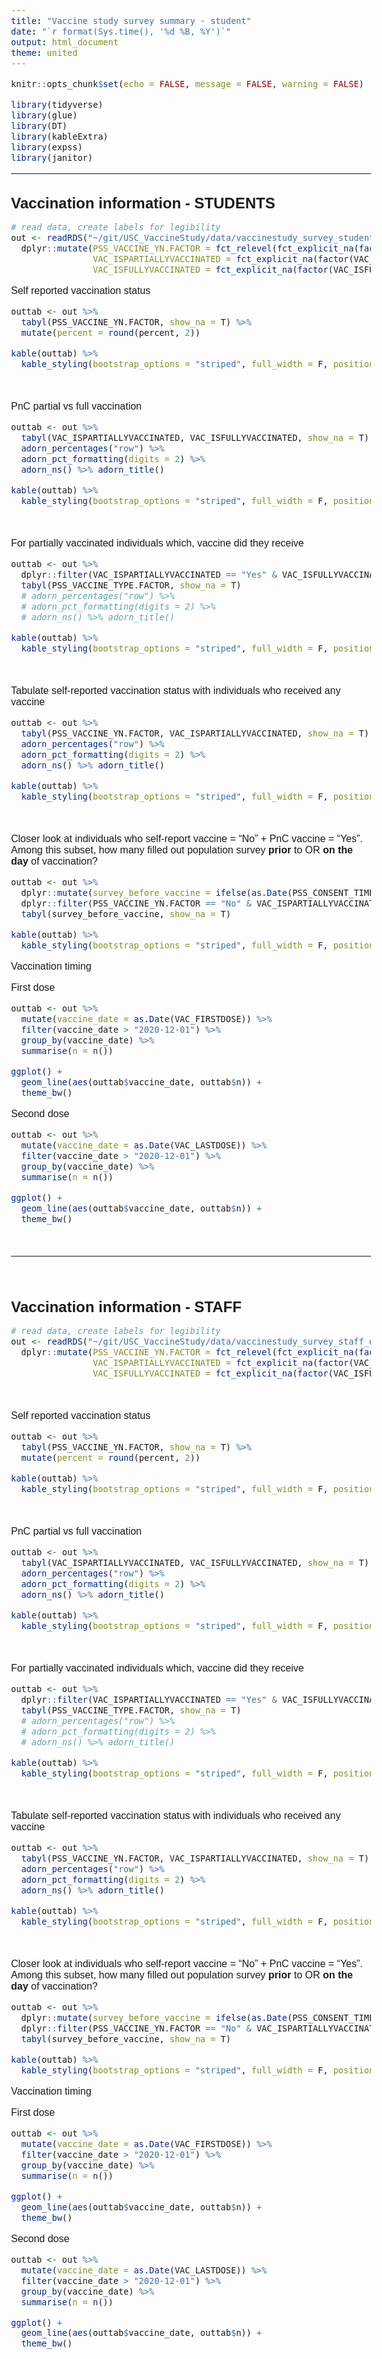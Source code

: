 ```yaml
---
title: "Vaccine study survey summary - student"
date: "`r format(Sys.time(), '%d %B, %Y')`"
output: html_document
theme: united
---
```


```r
knitr::opts_chunk$set(echo = FALSE, message = FALSE, warning = FALSE)
```

<style type="text/css">
<!-- .main-container { -->
<!--   max-width: 1800px !important; -->
<!--   margin-left: auto; -->
<!--   margin-right: auto; -->
<!-- } -->

<!-- table, td, th { -->
<!--   border: none; -->
<!--   padding-left: 1em; -->
<!--   padding-right: 1em; -->
<!--   margin-top: 1em; -->
<!--   margin-bottom: 1em; -->
<!-- } -->

/* Whole document: */
body{
  font-family: Arial;
  font-size: 12pt;
}
/* Headers */
h1{
font-size: 18pt;
}

h2,h3,h4,h5,h6{
font-size: 17pt;
}



</style>

```r
library(tidyverse)
library(glue)
library(DT)
library(kableExtra)
library(expss)
library(janitor)
```


<!-- # Comments   -->

<!-- Summary tables for Vaccine study survey responses. We matched survey responses with PnC using a combination of name, DOB, and email. We limited responses to those flagged as "survey completed" -->

<!-- ## Data sources: -->
<!-- - Population: PnC report "SARS-CoV-2 USC Population Compliance Report"   -->
<!--   - DOB and Email (for matchin purposes)   -->
<!--   - Testing/infection status (see below)   -->
<!-- - Vaccination: PnC report "COVID Vaccine 1st and 2nd Dose Received - Including History Documentation"   -->
<!-- - Testing: PnC report "SARS-CoV-2 Viral Lab Panel Detail [Biostats]"   -->
<!--   - main source of testing/infection status   -->
<!-- - Survey: Redcap   -->

<!-- ## Questions -->
<!-- - Testing and population reports don't seem to match 100% (~ 1500 of them are students). Tables below are based only on population compliance and vaccine reports   -->
<!-- - a few individuals responded to the survey more than once, with different responses in some fields - sometimes because of typos, different emails, or changes in response for some fields. I chose to keep the most recent entries in these cases   -->


--- 

# Vaccination information - STUDENTS
```r
# read data, create labels for legibility
out <- readRDS("~/git/USC_VaccineStudy/data/vaccinestudy_survey_student_deidentified_2021-06-16.rds") %>% 
  dplyr::mutate(PSS_VACCINE_YN.FACTOR = fct_relevel(fct_explicit_na(factor(PSS_VACCINE_YN.FACTOR), na_level = "Unknown"), "No"),
                VAC_ISPARTIALLYVACCINATED = fct_explicit_na(factor(VAC_ISPARTIALLYVACCINATED, labels = 'Yes'), na_level = "Unknown"), 
                VAC_ISFULLYVACCINATED = fct_explicit_na(factor(VAC_ISFULLYVACCINATED, labels = c("No", "Yes")), na_level = "Unknown"))

```


Self reported vaccination status
```r
outtab <- out %>% 
  tabyl(PSS_VACCINE_YN.FACTOR, show_na = T) %>% 
  mutate(percent = round(percent, 2))

kable(outtab) %>% 
  kable_styling(bootstrap_options = "striped", full_width = F, position = "left")
```

<br>

PnC partial vs full vaccination
```r
outtab <- out %>% 
  tabyl(VAC_ISPARTIALLYVACCINATED, VAC_ISFULLYVACCINATED, show_na = T) %>% 
  adorn_percentages("row") %>% 
  adorn_pct_formatting(digits = 2) %>% 
  adorn_ns() %>% adorn_title()

kable(outtab) %>% 
  kable_styling(bootstrap_options = "striped", full_width = F, position = "left")
```

<br>

For partially vaccinated individuals which, vaccine did they receive

```r
outtab <- out %>%
  dplyr::filter(VAC_ISPARTIALLYVACCINATED == "Yes" & VAC_ISFULLYVACCINATED == "No") %>% 
  tabyl(PSS_VACCINE_TYPE.FACTOR, show_na = T) 
  # adorn_percentages("row") %>% 
  # adorn_pct_formatting(digits = 2) %>% 
  # adorn_ns() %>% adorn_title()

kable(outtab) %>% 
  kable_styling(bootstrap_options = "striped", full_width = F, position = "left")
```

<br>

Tabulate self-reported vaccination status with individuals who received any vaccine
```r
outtab <- out %>% 
  tabyl(PSS_VACCINE_YN.FACTOR, VAC_ISPARTIALLYVACCINATED, show_na = T) %>% 
  adorn_percentages("row") %>% 
  adorn_pct_formatting(digits = 2) %>% 
  adorn_ns() %>% adorn_title()

kable(outtab) %>% 
  kable_styling(bootstrap_options = "striped", full_width = F, position = "left")

```


<br>


Closer look at individuals who self-report vaccine = "No" + PnC vaccine = "Yes".  
Among this subset, how many filled out population survey **prior** to OR **on the day** of vaccination? 
```r
outtab <- out %>% 
  dplyr::mutate(survey_before_vaccine = ifelse(as.Date(PSS_CONSENT_TIMESTAMP) <= as.Date(VAC_FIRSTDOSE), "Yes", "No")) %>% 
  dplyr::filter(PSS_VACCINE_YN.FACTOR == "No" & VAC_ISPARTIALLYVACCINATED == "Yes") %>% 
  tabyl(survey_before_vaccine, show_na = T) 

kable(outtab) %>% 
  kable_styling(bootstrap_options = "striped", full_width = F, position = "left")
```



Vaccination timing

First dose 
```r

outtab <- out %>% 
  mutate(vaccine_date = as.Date(VAC_FIRSTDOSE)) %>% 
  filter(vaccine_date > "2020-12-01") %>% 
  group_by(vaccine_date) %>% 
  summarise(n = n())

ggplot() +
  geom_line(aes(outtab$vaccine_date, outtab$n)) + 
  theme_bw()
```


Second dose 
```r

outtab <- out %>% 
  mutate(vaccine_date = as.Date(VAC_LASTDOSE)) %>% 
  filter(vaccine_date > "2020-12-01") %>% 
  group_by(vaccine_date) %>% 
  summarise(n = n())

ggplot() +
  geom_line(aes(outtab$vaccine_date, outtab$n)) + 
  theme_bw()
```


<br>
 
---- 

<br>



# Vaccination information - STAFF
```r
# read data, create labels for legibility
out <- readRDS("~/git/USC_VaccineStudy/data/vaccinestudy_survey_staff_deidentified_2021-06-16.rds") %>% 
  dplyr::mutate(PSS_VACCINE_YN.FACTOR = fct_relevel(fct_explicit_na(factor(PSS_VACCINE_YN.FACTOR), na_level = "Unknown"), "No"),
                VAC_ISPARTIALLYVACCINATED = fct_explicit_na(factor(VAC_ISPARTIALLYVACCINATED, labels = 'Yes'), na_level = "Unknown"), 
                VAC_ISFULLYVACCINATED = fct_explicit_na(factor(VAC_ISFULLYVACCINATED, labels = c("No", "Yes")), na_level = "Unknown"))

```

<br>

Self reported vaccination status
```r
outtab <- out %>% 
  tabyl(PSS_VACCINE_YN.FACTOR, show_na = T) %>% 
  mutate(percent = round(percent, 2))

kable(outtab) %>% 
  kable_styling(bootstrap_options = "striped", full_width = F, position = "left")
```

<br>

PnC partial vs full vaccination
```r
outtab <- out %>% 
  tabyl(VAC_ISPARTIALLYVACCINATED, VAC_ISFULLYVACCINATED, show_na = T) %>% 
  adorn_percentages("row") %>% 
  adorn_pct_formatting(digits = 2) %>% 
  adorn_ns() %>% adorn_title()

kable(outtab) %>% 
  kable_styling(bootstrap_options = "striped", full_width = F, position = "left")
```

<br>


For partially vaccinated individuals which, vaccine did they receive

```r
outtab <- out %>%
  dplyr::filter(VAC_ISPARTIALLYVACCINATED == "Yes" & VAC_ISFULLYVACCINATED == "No") %>% 
  tabyl(PSS_VACCINE_TYPE.FACTOR, show_na = T) 
  # adorn_percentages("row") %>% 
  # adorn_pct_formatting(digits = 2) %>% 
  # adorn_ns() %>% adorn_title()

kable(outtab) %>% 
  kable_styling(bootstrap_options = "striped", full_width = F, position = "left")
```

<br>


Tabulate self-reported vaccination status with individuals who received any vaccine
```r
outtab <- out %>% 
  tabyl(PSS_VACCINE_YN.FACTOR, VAC_ISPARTIALLYVACCINATED, show_na = T) %>% 
  adorn_percentages("row") %>% 
  adorn_pct_formatting(digits = 2) %>% 
  adorn_ns() %>% adorn_title()

kable(outtab) %>% 
  kable_styling(bootstrap_options = "striped", full_width = F, position = "left")

```

<br>

Closer look at individuals who self-report vaccine = "No" + PnC vaccine = "Yes".  
Among this subset, how many filled out population survey **prior** to OR **on the day** of vaccination? 
```r
outtab <- out %>% 
  dplyr::mutate(survey_before_vaccine = ifelse(as.Date(PSS_CONSENT_TIMESTAMP) <= as.Date(VAC_FIRSTDOSE), "Yes", "No")) %>% 
  dplyr::filter(PSS_VACCINE_YN.FACTOR == "No" & VAC_ISPARTIALLYVACCINATED == "Yes") %>% 
  tabyl(survey_before_vaccine, show_na = T) 

kable(outtab) %>% 
  kable_styling(bootstrap_options = "striped", full_width = F, position = "left")
```


Vaccination timing

First dose 
```r

outtab <- out %>% 
  mutate(vaccine_date = as.Date(VAC_FIRSTDOSE)) %>% 
  filter(vaccine_date > "2020-12-01") %>% 
  group_by(vaccine_date) %>% 
  summarise(n = n())

ggplot() +
  geom_line(aes(outtab$vaccine_date, outtab$n)) + 
  theme_bw()
```


Second dose 
```r

outtab <- out %>% 
  mutate(vaccine_date = as.Date(VAC_LASTDOSE)) %>% 
  filter(vaccine_date > "2020-12-01") %>% 
  group_by(vaccine_date) %>% 
  summarise(n = n())

ggplot() +
  geom_line(aes(outtab$vaccine_date, outtab$n)) + 
  theme_bw()
```


